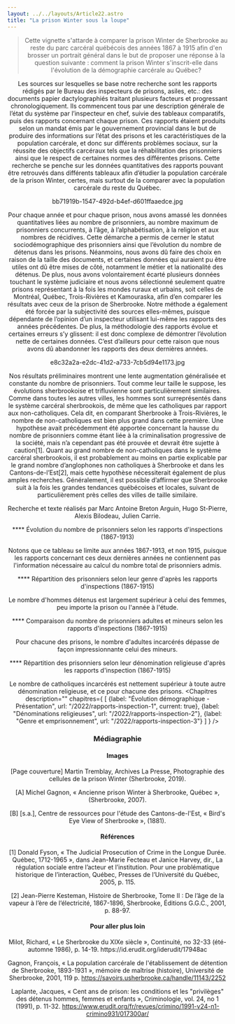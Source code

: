 ```yaml
---
layout: ../../layouts/Article22.astro
title: "La prison Winter sous la loupe"
---
```


<Header titre="La prison Winter sous la loupe" image="/assets/img/a1a0662a-c730-4c07-9203-2593a9c37633.jpg"/>
  
<Text>
   <blockquote>Cette vignette s'attarde à comparer la prison Winter de Sherbrooke au reste du parc carcéral québécois des années 1867 à 1915 afin d'en brosser un portrait général dans le but de proposer une réponse à la question suivante : comment la prison Winter s'inscrit-elle dans l'évolution de la démographie carcérale au Québec?</blockquote>

Les sources sur lesquelles se base notre recherche sont les rapports rédigés par le Bureau des inspecteurs de prisons, asiles, etc.: des documents papier dactylographiés traitant plusieurs facteurs et progressant chronologiquement. Ils commencent tous par une description générale de l’état du système par l’inspecteur en chef, suivie des tableaux comparatifs, puis des rapports concernant chaque prison. Ces rapports étaient produits selon un mandat émis par le gouvernement provincial dans le but de produire des informations sur l’état des prisons et les caractéristiques de la population carcérale, et donc sur différents problèmes sociaux, sur la réussite des objectifs carcéraux tels que la réhabilitation des prisonniers ainsi que le respect de certaines normes des différentes prisons. Cette recherche se penche sur les données quantitatives des rapports pouvant être retrouvés dans différents tableaux afin d’étudier la population carcérale de la prison Winter, certes, mais surtout de la comparer avec la population carcérale du reste du Québec.

bb71919b-1547-492d-b4ef-d601ffaaedce.jpg

Pour chaque année et pour chaque prison, nous avons amassé les données quantitatives liées au nombre de prisonniers, au nombre maximum de prisonniers concurrents, à l’âge, à l’alphabétisation, à la religion et aux nombres de récidives. Cette démarche a permis de cerner le statut sociodémographique des prisonniers ainsi que l’évolution du nombre de détenus dans les prisons. Néanmoins, nous avons dû faire des choix en raison de la taille des documents, et certaines données qui auraient pu être utiles ont dû être mises de côté, notamment le métier et la nationalité des détenus. De plus, nous avons volontairement écarté plusieurs données touchant le système judiciaire et nous avons sélectionné seulement quatre prisons représentant à la fois les mondes ruraux et urbains, soit celles de Montréal, Québec, Trois-Rivières et Kamouraska, afin d’en comparer les résultats avec ceux de la prison de Sherbrooke. Notre méthode a également été forcée par la subjectivité des sources elles-mêmes, puisque dépendante de l’opinion d’un inspecteur utilisant lui-même les rapports des années précédentes. De plus, la méthodologie des rapports évolue et certaines erreurs s’y glissent: il est donc complexe de démontrer l’évolution nette de certaines données. C’est d’ailleurs pour cette raison que nous avons dû abandonner les rapports des deux dernières années.

e8c32a2a-e2dc-41d2-a733-7cb5d94e1173.jpg

Nos résultats préliminaires montrent une lente augmentation généralisée et constante du nombre de prisonniers. Tout comme leur taille le suppose, les évolutions sherbrookoise et trifluvienne sont particulièrement similaires. Comme dans toutes les autres villes, les hommes sont surreprésentés dans le système carcéral sherbrookois, de même que les catholiques par rapport aux non-catholiques. Cela dit, en comparant Sherbrooke à Trois-Rivières, le nombre de non-catholiques est bien plus grand dans cette première. Une hypothèse avait précédemment été apportée concernant la hausse du nombre de prisonniers comme étant liée à la criminalisation progressive de la société, mais n’a cependant pas été prouvée et devrait être sujette à caution[1]. Quant au grand nombre de non-catholiques dans le système carcéral sherbrookois, il est probablement au moins en partie explicable par le grand nombre d’anglophones non catholiques à Sherbrooke et dans les Cantons-de-l’Est[2], mais cette hypothèse nécessiterait également de plus amples recherches. Généralement, il est possible d’affirmer que Sherbrooke suit à la fois les grandes tendances québécoises et locales, suivant de particulièrement près celles des villes de taille similaire.

Recherche et texte réalisés par Marc Antoine Breton Arguin, Hugo St-Pierre, Alexis Bilodeau, Julien Carrie.

**** Évolution du nombre de prisonniers selon les rapports d'inspections (1867-1913)

Notons que ce tableau se limite aux années 1867-1913, et non 1915, puisque les rapports concernant ces deux dernières années ne contiennent pas l'information nécessaire au calcul du nombre total de prisonniers admis.

**** Répartition des prisonniers selon leur genre d'après les rapports d'inspections (1867-1915)

Le nombre d'hommes détenus est largement supérieur à celui des femmes, peu importe la prison ou l'année à l'étude.

**** Comparaison du nombre de prisonniers adultes et mineurs selon les rapports d'inspections (1867-1915)

Pour chacune des prisons, le nombre d'adultes incarcérés dépasse de façon impressionnante celui des mineurs.

**** Répartition des prisonniers selon leur dénomination religieuse d'après les rapports d'inspection (1867-1915)

Le nombre de catholiques incarcérés est nettement supérieur à toute autre dénomination religieuse, et ce pour chacune des prisons.
</Text>
<Chapitres 
  description=""
  chapitres={
    [
      {label: "Évolution démographique - Présentation", url: "/2022/rapports-inspection-1", current: true},
      {label: "Dénominations religieuses", url: "/2022/rapports-inspection-2"},
      {label: "Genre et emprisonnement", url: "/2022/rapports-inspection-3"}
    ]
  }
/>

<div class="p-24 py-12 text-sm bg-gray-400">
  <h3>Médiagraphie</h3>
<h4>Images</h4>
[Page couverture] Martin Tremblay, Archives La Presse, Photographie des cellules de la prison Winter (Sherbrooke, 2019).

[A] Michel Gagnon, « Ancienne prison Winter à Sherbrooke, Québec », (Sherbrooke, 2007).

[B] [s.a.], Centre de ressources pour l'étude des Cantons-de-l'Est, « Bird's Eye View of Sherbrooke », (1881).

<h4>Références</h4>
[1] Donald Fyson, « The Judicial Prosecution of Crime in the Longue Durée. Québec, 1712-1965 », dans Jean-Marie Fecteau et Janice Harvey, dir., La régulation sociale entre l’acteur et l’institution. Pour une problématique historique de l’interaction, Québec, Presses de l’Université du Québec, 2005, p. 115.

[2] Jean-Pierre Kesteman, Histoire de Sherbrooke, Tome II : De l’âge de la vapeur à l’ère de l’électricité, 1867-1896, Sherbrooke, Éditions G.G.C., 2001, p. 88-97.

<h4>Pour aller plus loin</h4>
Milot, Richard, « Le Sherbrooke du XIXe siècle », Continuité, no 32-33 (été-automne 1986), p. 14-19. https://id.erudit.org/iderudit/17948ac 

Gagnon, François, « La population carcérale de l'établissement de détention de Sherbrooke, 1893-1931 », mémoire de maîtrise (histoire), Université de Sherbrooke, 2001, 119 p. https://savoirs.usherbrooke.ca/handle/11143/2252 

Laplante, Jacques, « Cent ans de prison: les conditions et les "privilèges" des détenus hommes, femmes et enfants », Criminologie, vol. 24, no 1 (1991), p. 11-32. https://www.erudit.org/fr/revues/crimino/1991-v24-n1-crimino931/017300ar/

</div>